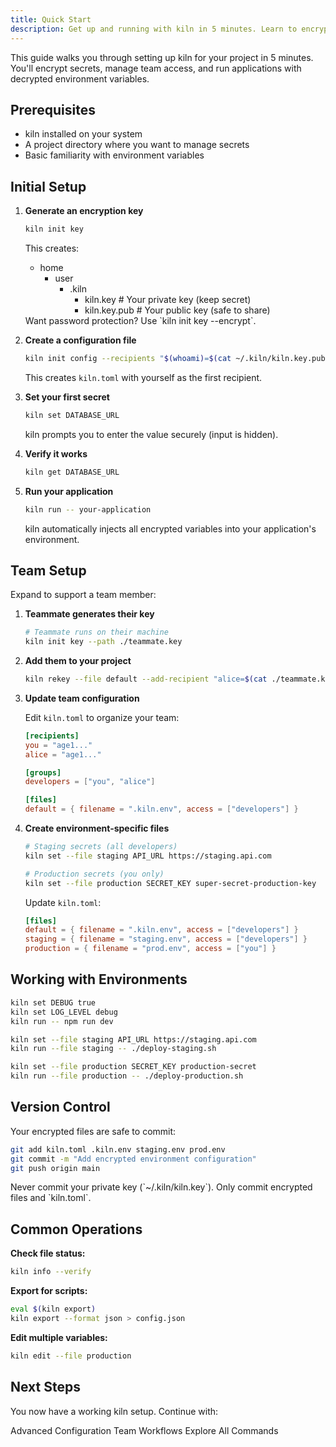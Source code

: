 ```yaml
---
title: Quick Start
description: Get up and running with kiln in 5 minutes. Learn to encrypt secrets, manage team access, and deploy securely.
---
```



This guide walks you through setting up kiln for your project in 5 minutes. You'll encrypt secrets, manage team access, and run applications with decrypted environment variables.

## Prerequisites

- kiln installed on your system
- A project directory where you want to manage secrets
- Basic familiarity with environment variables

## Initial Setup

<Steps>

1. **Generate an encryption key**

   ```bash
   kiln init key
   ```

   This creates:

   <FileTree>

   - home
     - user
       - .kiln
         - kiln.key # Your private key (keep secret)
         - kiln.key.pub # Your public key (safe to share)

   </FileTree>

   <Aside type="tip">
   Want password protection? Use `kiln init key --encrypt`.
   </Aside>

2. **Create a configuration file**

   ```bash
   kiln init config --recipients "$(whoami)=$(cat ~/.kiln/kiln.key.pub)"
   ```

   This creates `kiln.toml` with yourself as the first recipient.

3. **Set your first secret**

   ```bash
   kiln set DATABASE_URL
   ```

   kiln prompts you to enter the value securely (input is hidden).

4. **Verify it works**

   ```bash
   kiln get DATABASE_URL
   ```

5. **Run your application**

   ```bash
   kiln run -- your-application
   ```

   kiln automatically injects all encrypted variables into your application's environment.

</Steps>

## Team Setup

Expand to support a team member:

<Steps>

1. **Teammate generates their key**

   ```bash
   # Teammate runs on their machine
   kiln init key --path ./teammate.key
   ```

2. **Add them to your project**

   ```bash
   kiln rekey --file default --add-recipient "alice=$(cat ./teammate.key.pub)"
   ```

3. **Update team configuration**

   Edit `kiln.toml` to organize your team:

   ```toml
   [recipients]
   you = "age1..." 
   alice = "age1..." 

   [groups]
   developers = ["you", "alice"]

   [files]
   default = { filename = ".kiln.env", access = ["developers"] }
   ```

4. **Create environment-specific files**

   ```bash
   # Staging secrets (all developers)
   kiln set --file staging API_URL https://staging.api.com

   # Production secrets (you only)
   kiln set --file production SECRET_KEY super-secret-production-key
   ```

   Update `kiln.toml`:
   ```toml
   [files]
   default = { filename = ".kiln.env", access = ["developers"] }
   staging = { filename = "staging.env", access = ["developers"] }
   production = { filename = "prod.env", access = ["you"] }
   ```

</Steps>

## Working with Environments

<Tabs>
<TabItem label="Development">

```bash
kiln set DEBUG true
kiln set LOG_LEVEL debug
kiln run -- npm run dev
```

</TabItem>
<TabItem label="Staging">

```bash
kiln set --file staging API_URL https://staging.api.com
kiln run --file staging -- ./deploy-staging.sh
```

</TabItem>
<TabItem label="Production">

```bash
kiln set --file production SECRET_KEY production-secret
kiln run --file production -- ./deploy-production.sh
```

</TabItem>
</Tabs>

## Version Control

Your encrypted files are safe to commit:

```bash
git add kiln.toml .kiln.env staging.env prod.env
git commit -m "Add encrypted environment configuration"
git push origin main
```

<Aside type="caution">
Never commit your private key (`~/.kiln/kiln.key`). Only commit encrypted files and `kiln.toml`.
</Aside>

## Common Operations

**Check file status:**
```bash
kiln info --verify
```

**Export for scripts:**
```bash
eval $(kiln export)
kiln export --format json > config.json
```

**Edit multiple variables:**
```bash
kiln edit --file production
```

## Next Steps

You now have a working kiln setup. Continue with:

<LinkButton href="/configuration/configuration-file/" variant="primary">Advanced Configuration</LinkButton>
<LinkButton href="/workflows/team-setup/" variant="secondary">Team Workflows</LinkButton>
<LinkButton href="/commands/overview/" variant="minimal">Explore All Commands</LinkButton>
